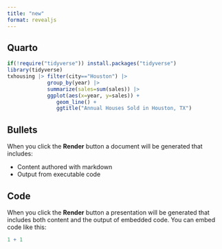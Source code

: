 ```yaml
---
title: "new"
format: revealjs
---
```


## Quarto

``` r
if(!require("tidyverse")) install.packages("tidyverse")
library(tidyverse)
txhousing |> filter(city=="Houston") |> 
             group_by(year) |> 
             summarize(sales=sum(sales)) |> 
             ggplot(aes(x=year, y=sales)) + 
                geom_line() + 
                ggtitle("Annual Houses Sold in Houston, TX")
```

## Bullets

When you click the **Render** button a document will be generated that includes:

-   Content authored with markdown
-   Output from executable code

## Code

When you click the **Render** button a presentation will be generated that includes both content and the output of embedded code. You can embed code like this:

```r
1 + 1
```


